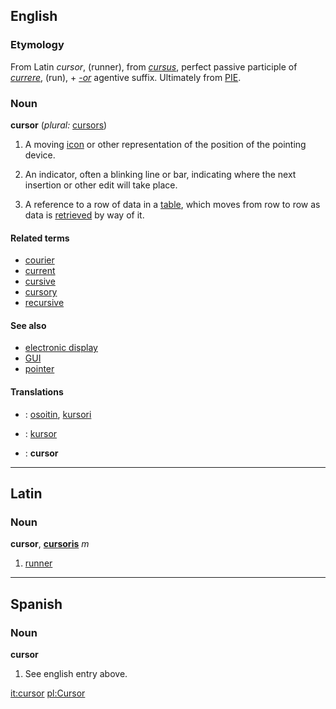 ==English==

===Etymology===
From Latin ''cursor'', (runner), from ''[[cursus]]'', perfect passive participle of ''[[currere]]'', (run), + ''[[-or]]'' agentive suffix.  Ultimately from [[PIE]].

=== Noun ===
'''cursor'''  (''plural:'' [[cursors]])
# {{gui}} A moving [[icon]] or other representation of the position of the pointing device.
# {{wordproccessing}} An indicator, often a blinking line or bar, indicating where the next insertion or other edit will take place.
# {{databases}} A reference to a row of data in a [[table]], which moves from row to row as data is [[retrieve]]d by way of it.

====Related terms====
*[[courier]]
*[[current]]
*[[cursive]]
*[[cursory]]
*[[recursive]]

==== See also ====
*[[electronic display]]
*[[GUI]]
*[[pointer]]

==== Translations ====
*{{fi}}: [[osoitin]], [[kursori]]
*{{pl}}: [[kursor]]
*{{es}}: '''cursor'''

----

==Latin==

===Noun===
'''cursor''', '''[[cursoris]]''' ''m''
# [[runner]]
----
==Spanish==
===Noun===
'''cursor'''
# See english entry above.

[[it:cursor]]
[[pl:Cursor]]